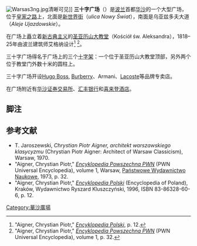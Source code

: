 [[File:Warsas3ng.jpg|thumb]]清晰可见]]
'''三十字广场'''（{{lang-pl|Plac Trzech Krzyży}}）是[[波兰|波兰]]首都[[华沙|华沙]]的一个大型广场，位于[[皇家之路_(华沙)|皇家之路]]上，北面是[[新世界街|新世界街]]（''ulica Nowy Świat''），南面是乌亚兹多夫大道（''Aleje Ujazdowskie''）。

在广场上矗立着[[新古典主义|新古典主义]]的[[圣亚历山大教堂|圣亚历山大教堂]]（Kościół św. Aleksandra），1818–25年由波兰建筑师艾格纳设计<ref>"Aigner, Chrystian Piotr," ''[[Encyklopedia_Polski|Encyklopedia Polski]]'', p. 12.</ref> <ref>"Aigner, Chrystian Piotr," ''[[Encyklopedia_Powszechna_PWN|Encyklopedia Powszechna PWN]]'' (PWN Universal Encyclopedia), volume 1, p. 32.</ref>。

三十字广场得名于广场上的三个[[十字架|十字架]]：一个位于圣亚历山大教堂顶部，另外两个位于教堂门外数十米的圆柱上。

三十字广场开设[[Hugo_Boss|Hugo Boss]], [[Burberry|Burberry]]、Armani、[[Lacoste|Lacoste]]等品牌专卖店。 

在广场附近有[[华沙证券交易所|华沙证券交易所]]、[[汇丰银行|汇丰银行]]和[[喜来登酒店|喜来登酒店]]。

== 脚注 ==
{{reflist|2}}

== 参考文献 ==
* T. Jaroszewski, ''Chrystian Piotr Aigner, architekt warszawskiego klasycyzmu'' (Chrystian Piotr Aigner: Architect of Warsaw Classicism), Warsaw, 1970.
* "Aigner, Chrystian Piotr," ''[[Encyklopedia_Powszechna_PWN|Encyklopedia Powszechna PWN]]'' (PWN Universal Encyclopedia), volume 1, Warsaw, [[Państwowe_Wydawnictwo_Naukowe|Państwowe Wydawnictwo Naukowe]], 1973, p. 32.
* "Aigner, Chrystian Piotr," ''[[Encyklopedia_Polski|Encyklopedia Polski]]'' (Encyclopedia of Poland), Kraków, Wydawnictwo Ryszard Kluszczyński, 1996, ISBN 83-86328-60-6, p. 12.

{{commonscat|Three Crosses Square in Warsaw}}

{{coord|52|13|44.24|N|21|1|20.5|E|source:plwiki_region:PL_type:landmark|display=title}}

[[Category:華沙廣場|Category:華沙廣場]]